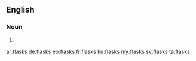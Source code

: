==English==

===Noun===
{{head|en|plural}}

# {{plural of|flask|lang=en|nocat=1}}

[[ar:flasks]]
[[de:flasks]]
[[eo:flasks]]
[[fr:flasks]]
[[ku:flasks]]
[[my:flasks]]
[[sv:flasks]]
[[ta:flasks]]